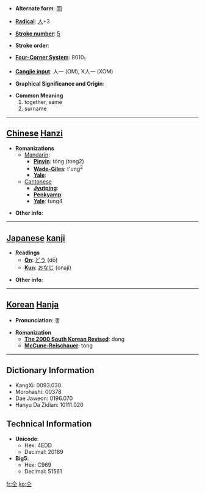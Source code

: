 * '''Alternate form''': [[同]]

* '''[[Wiktionary:Chinese radical index| Radical]]''': [[Wiktionary:Chinese radical index 人|人]]+3

* '''[[Wiktionary:Chinese total strokes index|Stroke number]]''': [[Wiktionary:Chinese total strokes index 5|5]]

* '''Stroke order''': 

* '''[[Wiktionary:Chinese four corner index|Four-Corner System]]''': 8010<sub>1</sub>

* '''[[Wiktionary:Chinese Cangjie index|Cangjie input]]''': 人一 (OM), X人一 (XOM)

* '''Graphical Significance and Origin''': 

* '''Common Meaning'''
*#together, same
*# surname


----

== [[Chinese]] [[Hanzi]] ==

* '''Romanizations'''
** [[Mandarin]]:
*** '''[[Pinyin]]''': tóng (tong2)
*** '''[[Wade-Giles]]''': t'ung<sup>2</sup>
*** '''[[Yale]]''': 
**[[Cantonese]]
***'''[[Jyutping]]''':
***'''[[Penkyamp]]''': 
***'''[[Yale]]''': tung4

* '''Other info''': 

----

== [[Japanese]] [[kanji]] ==

* '''Readings'''
** '''[[On]]''': [[どう]] (dō)
** '''[[Kun]]''': [[おなじ]] (onaji)

* '''Other info''':  

----

== [[Korean]] [[Hanja]] ==

* '''Pronunciation''': 동

* '''Romanization'''
** '''[[The 2000 South Korean Revised Romanization|The 2000 South Korean Revised]]''': dong
** '''[[McCune-Reischauer]]''': tong

----

== Dictionary Information ==

* KangXi: 0093.030
* Morohashi: 00378
* Dae Jaweon: 0196.070
* Hanyu Da Zidian: 10111.020

== Technical Information ==

* '''Unicode''':
** Hex: 4EDD
** Decimal: 20189
* '''Big5''':
** Hex: C969
** Decimal: 51561

[[fr:仝]]
[[ko:仝]]